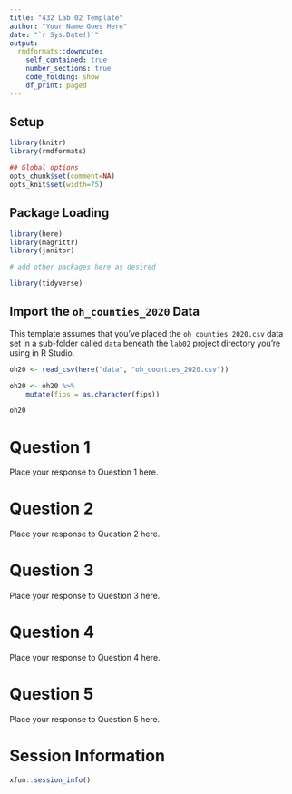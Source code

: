 ---
title: "432 Lab 02 Template"
author: "Your Name Goes Here"
date: "`r Sys.Date()`"
output:
  rmdformats::downcute:
    self_contained: true
    number_sections: true
    code_folding: show
    df_print: paged
---

## Setup {-}

```{r setup, message = FALSE}
library(knitr)
library(rmdformats)

## Global options
opts_chunk$set(comment=NA)
opts_knit$set(width=75)
```

## Package Loading {-}

```{r load_packages, message = FALSE}
library(here)
library(magrittr)
library(janitor)

# add other packages here as desired

library(tidyverse)
```

## Import the `oh_counties_2020` Data {-}

This template assumes that you've placed the `oh_counties_2020.csv` data set in a sub-folder called `data` beneath the `lab02` project directory you're using in R Studio.

```{r, message = FALSE}
oh20 <- read_csv(here("data", "oh_counties_2020.csv")) 

oh20 <- oh20 %>%
    mutate(fips = as.character(fips))

oh20
```

# Question 1

Place your response to Question 1 here.

# Question 2

Place your response to Question 2 here.

# Question 3

Place your response to Question 3 here.

# Question 4

Place your response to Question 4 here. 

# Question 5

Place your response to Question 5 here.


# Session Information {-}

```{r}
xfun::session_info()
```